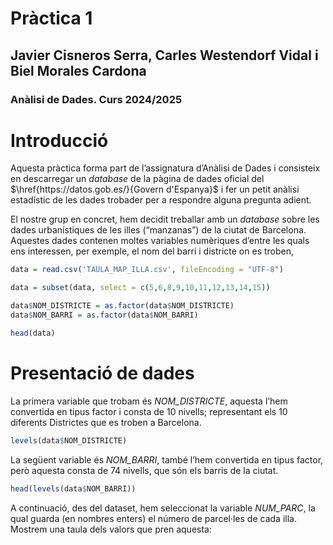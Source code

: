 # Pràctica 1

## Javier Cisneros Serra, Carles Westendorf Vidal i Biel Morales Cardona

### Anàlisi de Dades. Curs 2024/2025

# Introducció

Aquesta pràctica forma part de l'assignatura d'Anàlisi de Dades i consisteix en descarregar un *database* de la pàgina de dades oficial del $\href{https://datos.gob.es/}{Govern d'Espanya}$ i fer un petit anàlisi estadístic de les dades trobader per a respondre alguna pregunta adient.

El nostre grup en concret, hem decidit treballar amb un *database* sobre les dades urbanístiques de les illes ("manzanas") de la ciutat de Barcelona. Aquestes dades contenen moltes variables numèriques d'entre les quals ens interessen, per exemple, el nom del barri i districte on es troben, 


```r
data = read.csv('TAULA_MAP_ILLA.csv', fileEncoding = "UTF-8")

data = subset(data, select = c(5,6,8,9,10,11,12,13,14,15))

data$NOM_DISTRICTE = as.factor(data$NOM_DISTRICTE)
data$NOM_BARRI = as.factor(data$NOM_BARRI)

head(data)
```

# Presentació de dades

La primera variable que trobam és *NOM_DISTRICTE*, aquesta l'hem convertida en tipus factor i consta de 10 nivells; representant els 10 diferents Districtes que es troben a Barcelona.
```r
levels(data$NOM_DISTRICTE)
```


La següent variable és *NOM_BARRI*, també l'hem convertida en tipus factor, però aquesta consta de 74 nivells, que són els barris de la ciutat.
```r
head(levels(data$NOM_BARRI))
```

A continuació, des del dataset, hem seleccionat la variable *NUM_PARC*, la qual guarda (en nombres enters) el número de parcel·les de cada illa. Mostrem una taula dels valors que pren aquesta:

```r

```



